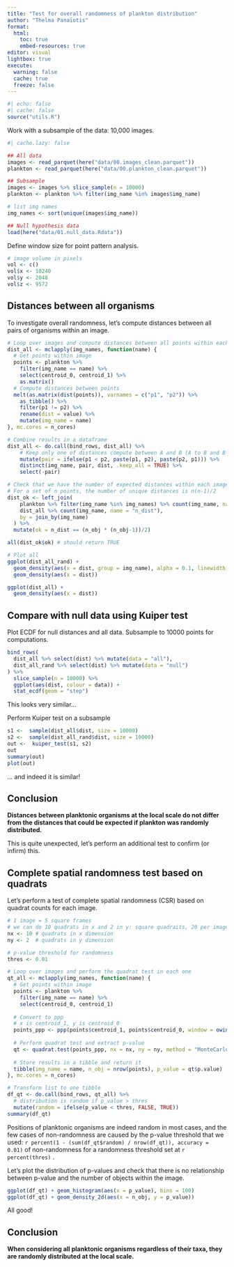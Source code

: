 ```yaml
---
title: "Test for overall randomness of plankton distribution"
author: "Thelma Panaïotis"
format: 
  html:
    toc: true
    embed-resources: true
editor: visual
lightbox: true
execute:
  warning: false
  cache: true
  freeze: false
---
```


```r
#| echo: false
#| cache: false
source("utils.R")
```

::: {.callout-warning icon="false"}
Work with a subsample of the data: 10,000 images.
:::

```r
#| cache.lazy: false

## All data
images <- read_parquet(here("data/00.images_clean.parquet"))
plankton <- read_parquet(here("data/00.plankton_clean.parquet"))

## Subsample
images <- images %>% slice_sample(n = 10000)
plankton <- plankton %>% filter(img_name %in% images$img_name)

# list img names
img_names <- sort(unique(images$img_name))

## Null hypothesis data
load(here("data/01.null_data.Rdata"))
```

Define window size for point pattern analysis.

```r
# image volume in pixels
vol <- c()
vol$x <- 10240
vol$y <- 2048
vol$z <- 9572
```

## Distances between all organisms

To investigate overall randomness, let’s compute distances between all pairs of organisms within an image.

```r
# Loop over images and compute distances between all points within each image
dist_all <- mclapply(img_names, function(name) {
  # Get points within image
  points <- plankton %>% 
    filter(img_name == name) %>% 
    select(centroid_0, centroid_1) %>% 
    as.matrix()
  # Compute distances between points
  melt(as.matrix(dist(points)), varnames = c("p1", "p2")) %>% 
    as_tibble() %>% 
    filter(p1 != p2) %>% 
    rename(dist = value) %>% 
    mutate(img_name = name) 
}, mc.cores = n_cores)

# Combine results in a dataframe
dist_all <- do.call(bind_rows, dist_all) %>% 
    # Keep only one of distances compute between A and B (A to B and B to A were computed)
    mutate(pair = ifelse(p1 < p2, paste(p1, p2), paste(p2, p1))) %>% 
    distinct(img_name, pair, dist, .keep_all = TRUE) %>% 
    select(-pair)

# Check that we have the number of expected distances within each image
# For a set of n points, the number of unique distances is n(n-1)/2
dist_ok <- left_join(
    plankton %>% filter(img_name %in% img_names) %>% count(img_name, name = "n_obj"),
    dist_all %>% count(img_name, name = "n_dist"),
    by = join_by(img_name)
  ) %>% 
  mutate(ok = n_dist == (n_obj * (n_obj-1))/2)

all(dist_ok$ok) # should return TRUE

# Plot all
ggplot(dist_all_rand) + 
  geom_density(aes(x = dist, group = img_name), alpha = 0.1, linewidth = 0.02, colour = "dodgerblue") +
  geom_density(aes(x = dist))

ggplot(dist_all) + 
  geom_density(aes(x = dist))
```

## Compare with null data using Kuiper test

Plot ECDF for null distances and all data. Subsample to 10000 points for computations.

```r
bind_rows(
  dist_all %>% select(dist) %>% mutate(data = "all"),
  dist_all_rand %>% select(dist) %>% mutate(data = "null")
) %>% 
  slice_sample(n = 10000) %>% 
  ggplot(aes(dist, colour = data)) +
  stat_ecdf(geom = "step")
```

This looks very similar…

Perform Kuiper test on a subsample

```r
s1 <-  sample(dist_all$dist, size = 10000)
s2 <-  sample(dist_all_rand$dist, size = 10000)
out <-  kuiper_test(s1, s2)
out
summary(out)
plot(out)
```

… and indeed it is similar!

::: {.callout-note icon="false"}
## Conclusion

**Distances between planktonic organisms at the local scale do not differ from the distances that could be expected if plankton was randomly distributed.**
:::

This is quite unexpected, let’s perform an additional test to confirm (or infirm) this.

## Complete spatial randomness test based on quadrats

Let’s perform a test of complete spatial randomness (CSR) based on quadrat counts for each image.

```r
# 1 image = 5 square frames
# we can do 10 quadrats in x and 2 in y: square quadraits, 20 per image
nx <- 10 # quadrats in x dimension
ny <- 2  # quadrats in y dimension

# p-value threshold for randomness
thres <- 0.01

# Loop over images and perform the quadrat test in each one
qt_all <- mclapply(img_names, function(name) {
  # Get points within image
  points <- plankton %>% 
    filter(img_name == name) %>% 
    select(centroid_0, centroid_1)
  
  # Convert to ppp
  # x is centroid_1, y is centroid_0
  points_ppp <- ppp(points$centroid_1, points$centroid_0, window = owin(xrange = c(1, vol$x), yrange = c(1, vol$y)))
  
  # Perform quadrat test and extract p-value
  qt <- quadrat.test(points_ppp, nx = nx, ny = ny, method = "MonteCarlo")
  
  # Store results in a tibble and return it
  tibble(img_name = name, n_obj = nrow(points), p_value = qt$p.value)
}, mc.cores = n_cores)

# Transform list to one tibble
df_qt <- do.call(bind_rows, qt_all) %>% 
  # distribution is random if p_value > thres
  mutate(random = ifelse(p_value < thres, FALSE, TRUE))
summary(df_qt)
```

Positions of planktonic organisms are indeed random in most cases, and the few cases of non-randomness are caused by the p-value threshold that we used: `r percent(1 - (sum(df_qt$random) / nrow(df_qt)), accuracy = 0.01)` of non-randomness for a randomness threshold set at `r percent(thres)` .

Let’s plot the distribution of p-values and check that there is no relationship between p-value and the number of objects within the image.

```r
ggplot(df_qt) + geom_histogram(aes(x = p_value), bins = 100)
ggplot(df_qt) + geom_density_2d(aes(x = n_obj, y = p_value))
```

All good!

::: {.callout-note icon="false"}
## Conclusion

**When considering all planktonic organisms regardless of their taxa, they are randomly distributed at the local scale.**
:::
